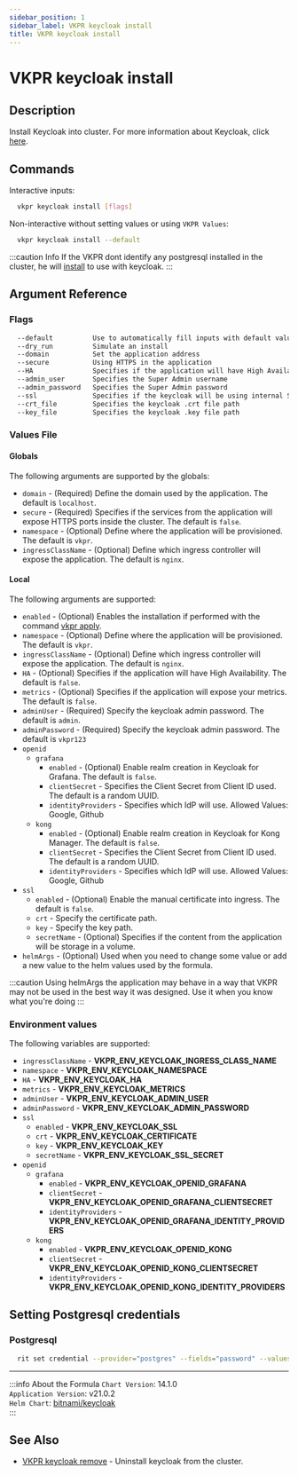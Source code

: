 ```yaml
---
sidebar_position: 1
sidebar_label: VKPR keycloak install
title: VKPR keycloak install
---
```


# VKPR keycloak install

## Description

Install Keycloak into cluster. For more information about Keycloak, click [here](https://www.keycloak.org/).

## Commands

Interactive inputs:

```bash
  vkpr keycloak install [flags]
```

Non-interactive without setting values or using `VKPR Values`:

```bash
  vkpr keycloak install --default
```

:::caution Info
If the VKPR dont identify any postgresql installed in the cluster, he will [install](/docs/commands/postgresql/install) to use with keycloak.
:::

## Argument Reference

### Flags

```sh
  --default          Use to automatically fill inputs with default values
  --dry_run          Simulate an install
  --domain           Set the application address
  --secure           Using HTTPS in the application
  --HA               Specifies if the application will have High Availability
  --admin_user       Specifies the Super Admin username
  --admin_password   Specifies the Super Admin password
  --ssl              Specifies if the keycloak will be using internal SSL certificates
  --crt_file         Specifies the keycloak .crt file path
  --key_file         Specifies the keycloak .key file path
```

### Values File

#### Globals

The following arguments are supported by the globals:

- `domain` - (Required) Define the domain used by the application. The default is `localhost`.
- `secure` - (Required) Specifies if the services from the application will expose HTTPS ports inside the cluster. The default is `false`.
- `namespace` - (Optional) Define where the application will be provisioned. The default is `vkpr`.
- `ingressClassName` - (Optional) Define which ingress controller will expose the application. The default is `nginx`.

#### Local

The following arguments are supported:

- `enabled` - (Optional) Enables the installation if performed with the command [vkpr apply](/docs/commands/apply).
- `namespace` - (Optional) Define where the application will be provisioned. The default is `vkpr`.
- `ingressClassName` - (Optional) Define which ingress controller will expose the application. The default is `nginx`.
- `HA` - (Optional) Specifies if the application will have High Availability. The default is `false`.
- `metrics` - (Optional) Specifies if the application will expose your metrics. The default is `false`.
- `adminUser` - (Required) Specify the keycloak admin password. The default is `admin`.
- `adminPassword` - (Required) Specify the keycloak admin password. The default is `vkpr123`
- `openid`
  - `grafana`
    - `enabled` - (Optional) Enable realm creation in Keycloak for Grafana. The default is `false`.
    - `clientSecret` - Specifies the Client Secret from Client ID used. The default is a random UUID.
    - `identityProviders` - Specifies which IdP will use. Allowed Values: Google, Github
  - `kong`
    - `enabled` - (Optional) Enable realm creation in Keycloak for Kong Manager. The default is `false`.
    - `clientSecret` - Specifies the Client Secret from Client ID used. The default is a random UUID.
    - `identityProviders` - Specifies which IdP will use. Allowed Values: Google, Github
- `ssl`
  - `enabled` - (Optional) Enable the manual certificate into ingress. The default is `false`.
  - `crt` - Specify the certificate path.
  - `key` - Specify the key path.
  - `secretName` - (Optional) Specifies if the content from the application will be storage in a volume.
- `helmArgs` - (Optional) Used when you need to change some value or add a new value to the helm values used by the formula.

:::caution
Using helmArgs the application may behave in a way that VKPR may not be used in the best way it was designed.
Use it when you know what you're doing
:::

### Environment values

The following variables are supported:

- `ingressClassName` - **VKPR_ENV_KEYCLOAK_INGRESS_CLASS_NAME**
- `namespace` - **VKPR_ENV_KEYCLOAK_NAMESPACE**
- `HA` - **VKPR_ENV_KEYCLOAK_HA**
- `metrics` - **VKPR_ENV_KEYCLOAK_METRICS**
- `adminUser` - **VKPR_ENV_KEYCLOAK_ADMIN_USER**
- `adminPassword` - **VKPR_ENV_KEYCLOAK_ADMIN_PASSWORD**
- `ssl`
  - `enabled` - **VKPR_ENV_KEYCLOAK_SSL**
  - `crt` - **VKPR_ENV_KEYCLOAK_CERTIFICATE**
  - `key` - **VKPR_ENV_KEYCLOAK_KEY**
  - `secretName` - **VKPR_ENV_KEYCLOAK_SSL_SECRET**
- `openid`
  - `grafana`
    - `enabled` - **VKPR_ENV_KEYCLOAK_OPENID_GRAFANA**
    - `clientSecret` - **VKPR_ENV_KEYCLOAK_OPENID_GRAFANA_CLIENTSECRET**
    - `identityProviders` - **VKPR_ENV_KEYCLOAK_OPENID_GRAFANA_IDENTITY_PROVIDERS**
  - `kong`
    - `enabled` - **VKPR_ENV_KEYCLOAK_OPENID_KONG**
    - `clientSecret` - **VKPR_ENV_KEYCLOAK_OPENID_KONG_CLIENTSECRET**
    - `identityProviders` - **VKPR_ENV_KEYCLOAK_OPENID_KONG_IDENTITY_PROVIDERS**

## Setting Postgresql credentials

### Postgresql

```bash
  rit set credential --provider="postgres" --fields="password" --values="your-password"
```

---

:::info About the Formula
`Chart Version`: 14.1.0 <br/>
`Application Version`: v21.0.2 <br/>
`Helm Chart`: [bitnami/keycloak](https://artifacthub.io/packages/helm/bitnami/keycloak/) <br/>
:::

## See Also

- [VKPR keycloak remove](/docs/commands/keycloak/remove) - Uninstall keycloak from the cluster.
